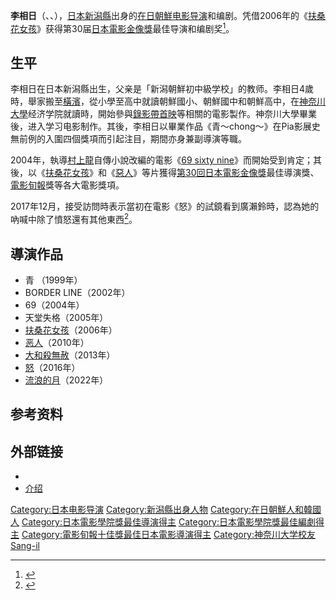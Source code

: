 {{藝人
| type        = 導演
| name        = 李相日
| birth_date  = {{Birth date and age|1974|1|6}}
| birth_place = [[日本|日本]][[新潟縣|新潟縣]]
| occupation  = [[导演|导演]]、[[编剧|编剧]]
| module      = 
}}
{{Infobox Korean name
| hanja      = 李相日
| hangul     = 이상일
| rr         = I Sang(-)il
}}
'''李相日'''（{{Lang|ja|イ・サンイル又はリ・サンイル}}、{{Lang|Ko|이상일/리상일}}、{{bd|1974年|1月6日|catIdx=L}}），[[日本|日本]][[新潟縣|新潟縣]]出身的[[在日朝鮮人|在日朝鮮]][[电影导演|电影导演]]和编剧。凭借2006年的《[[扶桑花女孩|扶桑花女孩]]》获得第30届[[日本電影金像獎|日本電影金像獎]]最佳导演和编剧奖<ref>{{Cite web |url=http://people.mtime.com/893586/ |title=时光网影人资料 |access-date=2011-10-14 |archive-date=2021-01-20 |archive-url=https://web.archive.org/web/20210120012812/http://people.mtime.com/893586/ |dead-url=no }}</ref>。

== 生平 ==
李相日在日本新潟縣出生，父亲是「新潟朝鮮初中級学校」的教师。李相日4歲時，舉家搬至[[橫濱|橫濱]]，從小學至高中就讀朝鮮國小、朝鮮國中和朝鮮高中，在[[神奈川大學|神奈川大學]]经济学院就讀時，開始參與[[錄影帶首映|錄影帶首映]]等相關的電影製作。神奈川大學畢業後，进入{{link-ja|日本電影大學|日本映画学校}}学习电影制作。其後，李相日以畢業作品《青〜chong〜》在Pia影展史無前例的入圍四個獎項而引起注目，期間亦身兼副導演等職。

2004年，執導[[村上龍|村上龍]]自傳小說改編的電影《[[69_sixty_nine|69 sixty nine]]》而開始受到肯定；其後，以《[[扶桑花女孩|扶桑花女孩]]》和《[[惡人|惡人]]》等片獲得[[第30回日本電影金像獎|第30回日本電影金像獎]]最佳導演獎、[[電影旬報|電影旬報]]獎等各大電影獎項。

2017年12月，接受訪問時表示當初在電影《怒》的試鏡看到廣瀨鈴時，認為她的吶喊中除了憤怒還有其他東西<ref>{{Cite web |url=http://bkb.mpweekly.com/gallery/%E5%B0%88%E8%A8%AA%E3%80%8A%E6%80%92%E3%80%8B%E5%B0%8E%E6%BC%94-%E6%9D%8E%E7%9B%B8%E6%97%A5%EF%BC%9A%E9%BB%91%E6%9A%97%E4%B8%AD%E5%A7%8B%E7%B5%82%E6%9C%89%E6%84%9B |title=【《怒》導演・專訪】 李相日：黑暗中始終有愛 |access-date=2017-12-13 |archive-url=https://web.archive.org/web/20171214071447/http://bkb.mpweekly.com/gallery/%e5%b0%88%e8%a8%aa%e3%80%8a%e6%80%92%e3%80%8b%e5%b0%8e%e6%bc%94-%e6%9d%8e%e7%9b%b8%e6%97%a5%ef%bc%9a%e9%bb%91%e6%9a%97%e4%b8%ad%e5%a7%8b%e7%b5%82%e6%9c%89%e6%84%9b |archive-date=2017-12-14 |dead-url=yes }}</ref>。

== 導演作品 ==
* 青 （1999年）
* BORDER LINE（2002年）
* 69（2004年）
* 天堂失格（2005年）
*[[扶桑花女孩|扶桑花女孩]]（2006年）
*[[惡人_(小說)|恶人]]（2010年）
*[[大和殺無赦|大和殺無赦]]（2013年）
*[[怒_(小說)|怒]]（2016年）
*[[流浪的月|流浪的月]]（2022年）

== 参考资料 ==
{{reflist}}

== 外部链接 ==
*{{IMDB name|id= 0498212 |name= Sang-il Lee}}
*[http://www.1101.com/hulagirl/index.html 介绍] {{Wayback|url=http://www.1101.com/hulagirl/index.html |date=20190121072927 }}

{{日本電影金像獎最佳导演}}
{{日本電影學院獎最佳編劇}}
{{電影旬報十佳獎最佳日本電影導演}}
{{報知電影獎最佳導演}}

{{Authority control}}
{{DEFAULTSORT:Lee Sang-il}}
[[Category:日本电影导演|Category:日本电影导演]]
[[Category:新潟縣出身人物|Category:新潟縣出身人物]]
[[Category:在日朝鮮人和韓國人|Category:在日朝鮮人和韓國人]]
[[Category:日本電影學院獎最佳導演得主|Category:日本電影學院獎最佳導演得主]]
[[Category:日本電影學院獎最佳編劇得主|Category:日本電影學院獎最佳編劇得主]]
[[Category:電影旬報十佳獎最佳日本電影導演得主|Category:電影旬報十佳獎最佳日本電影導演得主]]
[[Category:神奈川大学校友|Category:神奈川大学校友]]
[[Category:李姓|Sang-il]]